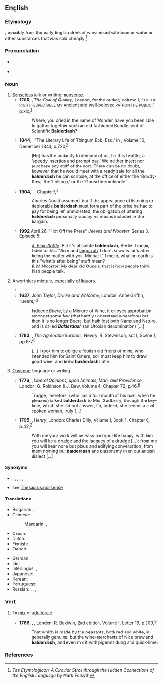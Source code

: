 ==English==

===Etymology===
{{unk|en}}, possibly from the early English drink of wine mixed with beer or water or other substances that was sold cheaply.<ref>''The Etymologicon: A Circular Stroll through the Hidden Connections of the English Language'' by Mark Forsyth</ref>

===Pronunciation===
* {{a|UK}} {{IPA|/ˈbɔːldə.dæʃ/|lang=en}}
* {{rhymes|en|æʃ}}

===Noun===
{{en-noun|-}}

# [[senseless|Senseless]] talk or writing; [[nonsense]].
#* '''1765''', {{w|Henry Brooke (writer)|Henry Brooke}}, ''The Fool of Quality'', London, for the author, Volume I, “<small>TO THE RIGHT RESPECTABLE MY</small> Ancient and well-beloved <small>PATRON THE PUBLIC</small>,” p.{{nbsp}}xix,<sup>[http://name.umdl.umich.edu/004836069.0001.001]</sup>
#*: Where, you cried in the name of Wonder, have you been able to gather together such an old fashioned Bundlement of Scientific '''Balderdash'''?
#* '''1844''', {{w|Edgar Allan Poe}}, “The Literary Life of Thingum Bob, Esq.” in ''{{w|Southern Literary Messenger}}'', Volume 10, December 1844, p.{{nbsp}}720,<sup>[https://catalog.hathitrust.org/Record/100706269]</sup>
#*: [He] has the audacity to demand of us, for this twattle, a ‘speedy insertion and prompt pay.’ We neither insert nor purchase any stuff of the sort. There can be no doubt, however, that he would meet with a ready sale for all the '''balderdash''' he can scribble, at the office of either the ‘Rowdy-Dow,’ the ‘Lollipop,’ or the ‘Goosetherumfoodle.’
#* '''1904''', {{w|Joseph Conrad}}, ''{{w|Nostromo}}'', Chapter{{nbsp}}7,<sup>[http://www.gutenberg.org/files/2021/2021-h/2021-h.htm]</sup>
#*: Charles Gould assumed that if the appearance of listening to deplorable '''balderdash''' must form part of the price he had to pay for being left unmolested, the obligation of uttering '''balderdash''' personally was by no means included in the bargain.
#* '''1992''' April 26, [[w:List of Jeeves and Wooster episodes|"Hot Off the Press"]] [[w:Jeeves and Wooster|''Jeeves and Wooster'']], Series 3, Episode 5:
#*: ''[[w:Gussie Fink-Nottle|A. Fink-Nottle]]:'' But it's absolute '''balderdash''', Bertie. I mean, listen to this: "Sure and [[begorrah]], I don't know what's after being the matter with you, Michael." I mean, what on earth is this "what's after being" stuff mean?<br>''[[w:Bertie Wooster|B.W. Wooster]]:'' My dear old Gussie, that is how people think Irish people talk.
# {{lb|en|archaic}} A worthless mixture, especially of [[liquor]]s.
#* {{RQ:Nashe Lenten Stuffe|pages=7–8|pageref=8|passage=[T]hey would no more liue vnder the yoke of the Sea, or haue their heads waſht with his bubbly ſpume or Barbers '''balderdaſh''', [...]}}
#* '''1637''', John Taylor, ''Drinke and Welcome'', London: Anne Griffin, “Beere,”<sup>[http://name.umdl.umich.edu/A13442.0001.001]</sup>
#*: Indeede ''Beere'', by a Mixture of Wine, it enjoyes approbation amongst some few (that hardly understand wherefore) but then it is no longer Beere, but hath lost both Name and Nature, and is called '''''Balderdash''''' (an Utopian denomination) [...]
#* '''1783''', {{w|John O'Keeffe (writer)|John O’Keeffe}}, ''The Agreeable Surprise'', Newry: R. Stevenson, Act I, Scene 1, pp.{{nbsp}}6-7,<sup>[http://name.umdl.umich.edu/004776776.0001.000]</sup>
#*: [...] I took him to oblige a foolish old friend of mine, who intended him for Saint Omers; so I must keep him to draw good wine, and brew '''balderdash''' Latin.
# {{lb|en|obsolete}} [[obscene|Obscene]] language or writing.
#* '''1776''', {{w|Samuel Jackson Pratt}}, ''Liberal Opinions, upon Animals, Man, and Providence'', London: G. Robinson & J. Bew, Volume 4, Chapter 72, p.{{nbsp}}46,<sup>[http://name.umdl.umich.edu/004897843.0001.004]</sup>
#*: Trugge, therefore, (who has a foul mouth of his own, when he pleases) talked '''balderdash''' to Mrs. Sudberry, through the key-hole, which she did not answer, for, indeed, she seems a civil spoken woman, truly [...]
#* '''1795''', {{w|Richard Cumberland (dramatist)|Richard Cumberland}}, ''Henry'', London: Charles Dilly, Volume I, Book 1, Chapter 6, p.{{nbsp}}42,<sup>[http://name.umdl.umich.edu/004875941.0001.001]</sup>
#*: With me your work will be easy and your life happy, with him you will be a drudge and the lacquey of a drudge [...]: from me you will hear none but pious and edifying conversation; from them nothing but '''balderdash''' and blasphemy in an outlandish dialect [...]

====Synonyms====
* {{l|en|bunk}}, {{l|en|drivel}}, {{l|en|piffle}}, {{l|en|poppycock}}, {{l|en|rubbish}}, {{l|en|twaddle}}
* see [[Thesaurus:nonsense]]

====Translations====
{{trans-top|nonsense}}
* Bulgarian: {{t+|bg|глупост|alt=глупости|f-p|tr=glúposti}}, {{t+|bg|безсмислица|alt=безсмислици|f-p|tr=bezsmíslici}}
* Chinese:
*: Mandarin: {{t+|cmn|胡說八道|sc=Hani}}, {{t+|cmn|胡说八道|tr=húshuōbādào|sc=Hani}}
* Czech: {{t|cs|cancy|m-p}}
* Dutch: {{t+|nl|gebazel|n}}
* Finnish: {{t+|fi|soopa}}
* French: {{t+|fr|bêtises|f-p}}
{{trans-mid}}
* German: {{t+|de|Gefasel|n}}
* Ido: {{t+check|io|stulto|alt=stult-ajo}} <!-- was "[[stulto|stult-ajo]]" - assumed inflected form or vocalised spelling; please verify if linking is acceptable. see [[User:Kephir/gadgets/xte#Translation_fixing]] -->
* Interlingue: {{t|ie|galimatias}}, {{t|ie|nonsense}}
* Japanese: {{t|ja|たわごと|tr=tawagoto|sc=Jpan}}
* Korean: {{t+|ko|농담|sc=Kore}}
* Portuguese: {{t+|pt|besteira|f}}
* Russian: {{t+|ru|чепуха́|f}}, {{t+|ru|бессмы́слица|f}}, {{t+|ru|вздор|m}}, {{t+|ru|галиматья́|f}}, {{t+|ru|белиберда́|f}}
{{trans-bottom}}

===Verb===
{{en-verb|balderdashes|balderdashing|balderdashed}}

# {{lb|en|archaic}} To [[mix]] or [[adulterate]].
#* '''1766''', {{w|Tobias Smollett}}, ''{{w|Travels through France and Italy}}'', London: R. Baldwin, 2nd edition, Volume I, Letter 19, p.{{nbsp}}309,<sup>[https://archive.org/details/travelsthroughfr01smol]</sup>
#*: That which is made by the peasants, both red and white, is generally genuine: but the wine-merchants of Nice brew and '''balderdash''', and even mix it with pigeons dung and quick-lime.

===References===
<references/>